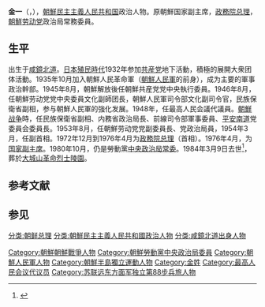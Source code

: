 '''金一'''（{{lang-ko|김일}}，{{bd|1910年|3月10日|1984年|3月9日|catIdx=Kim金}}），[[朝鮮民主主義人民共和国|朝鮮民主主義人民共和国]]政治人物。原朝鮮国家副主席，[[朝鲜总理|政務院总理]]，[[朝鮮劳动党|朝鮮劳动党]]政治局常務委員。　

==生平==
出生于[[咸鏡北道|咸鏡北道]]。[[朝鲜日治时期|日本殖民時代]]1932年参加[[共産党|共産党]]地下活動，積極的展開大衆团体活動。1935年10月加入朝鮮人民革命軍（[[朝鮮人民軍|朝鮮人民軍]]的前身），成为主要的軍事政治幹部。1945年8月，朝鮮解放後任朝鮮共産党党中央執行委員。1946年8月，任朝鮮劳动党党中央委員文化副師团長，朝鮮人民軍司令部文化副司令官，民族保衛省副相，参与朝鮮人民軍的強化发展。1948年，任最高人民会議代議員。[[朝鮮战争|朝鮮战争]]時，任民族保衛省副相、内務省政治局長、前線司令部軍事委員、[[平安南道|平安南道]]党委員会委員長。1953年8月，任朝鮮劳动党党副委員長、党政治局員，1954年3月，任副首相。1972年12月到1976年4月为[[政務院总理|政務院总理]]（首相）。1976年4月，为[[国家副主席|国家副主席]]。1980年10月，仍是勞動黨[[中央政治局常委|中央政治局常委]]。1984年3月9日去世<ref>{{cite news |title=朝鲜国家副主席金一逝世 |work=人民日报 |date=1984年3月11日 |page=第1版}}</ref>，葬於[[大城山革命烈士陵園|大城山革命烈士陵園]]。

==参考文献==
{{reflist}}
==参见==
{{start box}}
{{s-off}}
{{s-before|职位改称|[[金日成|金日成]]（[[朝鲜总理|首相]]）}}
{{s-title|[[朝鲜总理|朝鮮政務院总理]]|1972年－1976年}}
{{s-after|[[朴成哲|朴成哲]]}}
{{end box}}
{{朝鮮總理}}
{{DEFAULTSORT:Kim金}}
[[分类:朝鲜总理|分类:朝鲜总理]]
[[分类:朝鮮民主主義人民共和國政治人物|分类:朝鮮民主主義人民共和國政治人物]]
[[Category:朝鮮朝鮮戰爭人物|Category:朝鮮朝鮮戰爭人物]]
[[Category:朝鮮勞動黨中央政治局委員|Category:朝鮮勞動黨中央政治局委員]]
[[Category:朝鮮人民軍人物|Category:朝鮮人民軍人物]]
[[Category:朝鮮半島獨立運動人物|Category:朝鮮半島獨立運動人物]]
[[分类:咸鏡北道出身人物|分类:咸鏡北道出身人物]]
[[Category:金姓|Category:金姓]]
[[Category:最高人民会议代议员|Category:最高人民会议代议员]]
[[Category:苏联远东方面军独立第88步兵旅人物|Category:苏联远东方面军独立第88步兵旅人物]]